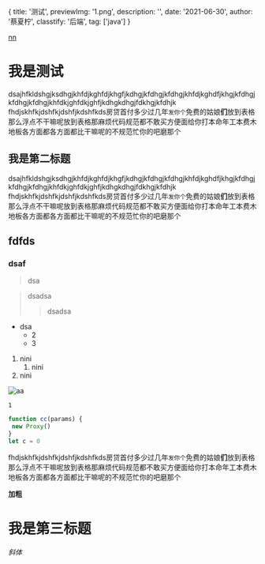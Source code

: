 

  {
    title: '测试',
    previewImg: '1.png',
    description: '',
    date: '2021-06-30',
    author: '蔡夏柠',
    classtify: '后端',
    tag: ['java']
  } 



[nn](http://example.com)


# 我是测试

dsajhfkldshgjksdhgjkhfdjkghfdjkhgfjkdhgjkfdhgjkfdhgjkhfdjkghdfjkhgjkfdhgjkfdhgjkfdhgjkhfdkjghfdkjghfjkdhgkdhgjfdkhgjkfdhjk
fhdjskhfkjdshfkjdshfjkdshfkds房贷首付多少过几年`发你个`免费的姑娘**们**放到表格那么浮点不干嘛呢放到表格那麻烦代码规范都不敢买方便面给你打本命年工本费木地板各方面都各方面都比干嘛呢的不规范忙你的吧磨那个

## 我是第二标题

dsajhfkldshgjksdhgjkhfdjkghfdjkhgfjkdhgjkfdhgjkfdhgjkhfdjkghdfjkhgjkfdhgjkfdhgjkfdhgjkhfdkjghfdkjghfjkdhgkdhgjfdkhgjkfdhjk
fhdjskhfkjdshfkjdshfjkdshfkds房贷首付多少过几年`发你个`免费的姑娘**们**放到表格那么浮点不干嘛呢放到表格那麻烦代码规范都不敢买方便面给你打本命年工本费木地板各方面都各方面都比干嘛呢的不规范忙你的吧磨那个

## fdfds

### dsaf

  >  dsa 
  
  > dsadsa
  > > dsadsa

  - dsa
    - 2
    - 3 


1. nini
   1. nini
2. nini 

![aa](1.png)


`1`

```javascript
function cc(params) {
 new Proxy()
}
let c = 0
```
fhdjskhfkjdshfkjdshfjkdshfkds房贷首付多少过几年`发你个`免费的姑娘**们**放到表格那么浮点不干嘛呢放到表格那麻烦代码规范都不敢买方便面给你打本命年工本费木地板各方面都各方面都比干嘛呢的不规范忙你的吧磨那个

**加粗**

# 我是第三标题


*斜体*


